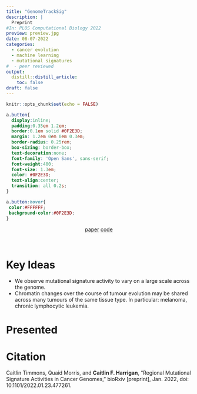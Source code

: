 ```yaml
---
title: "GenomeTrackSig"
description: |
  Preprint
#In: PLOS Computational Biology 2022
preview: preview.jpg
date: 08-07-2022
categories:
  - cancer evolution
  - machine learning
  - mutational signatures
#  - peer reviewed
output: 
  distill::distill_article:
    toc: false
draft: false
---
```


```r
knitr::opts_chunk$set(echo = FALSE)
```

```css
a.button{
  display:inline;
  padding:0.35em 1.2em;
  border:0.1em solid #0F2E3D;
  margin: 1.2em 0em 0em 0.3em;
  border-radius: 0.25rem;
  box-sizing: border-box;
  text-decoration:none;
  font-family: 'Open Sans', sans-serif;
  font-weight:400;
  font-size: 1.3em;
  color: #0F2E3D;
  text-align:center;
  transition: all 0.2s;
}

a.button:hover{
 color:#FFFFFF;
 background-color:#0F2E3D;
}
```

<center>
  <a href="https://doi.org/10.1101/2022.01.23.477261" class="button">paper</a>
  <a href="https://github.com/morrislab/GenomeTrackSig" class="button">code</a>
</center>

<br>


# Key Ideas

* We observe mutational signature activity to vary on a large scale across the genome. 
* Chromatin changes over the course of tumour evolution may be shared across many tumours of the same tissue type. In particular: melanoma, chronic lymphocytic leukemia. 

# Presented


# Citation

Caitlin Timmons, Quaid Morris, and __Caitlin F. Harrigan__, “Regional Mutational Signature Activities in Cancer Genomes,” bioRxiv [preprint], Jan. 2022, doi: 10.1101/2022.01.23.477261.

